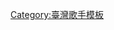 {{Navbox musical artist
| name  = 王傑 (歌手)
| title = [[王傑 (歌手)|王傑]]
| above = [[王傑音樂專輯列表]]

| state = {{{state|autocollapse}}}
| background = solo_singer
| bodyclass  = hlist

| group1 = 音樂作品
| list1  = {{Navbox musical artist|border=child

| group1 = 國語
| list1  = 
* [[一場遊戲一場夢]]（1987）
* [[忘了你忘了我]]（1988）
* [[是否我真的一無所有]]（1989）
* [[孤星]]（1989）
* [[向太陽怒吼]]（1990）
* [[我要飛]]（1990）
* [[為了愛夢一生]]（1991）
* [[忘記你不如忘記自己]]（1991）
* [[All by Himself]]（1992）
* [[英雄淚]]（1992）
* [[我 (王傑專輯)|我]]（1993）
* [[路 (王傑專輯)|路]]（1993）
* [[只要說你愛我]]（1994）
* [[候鳥 (王傑專輯)|候鳥]]（1994）
* [[夢在無夢的夜裡]]（1995）
* [[情願不自由]]（1995）
* [[手足情深]]（1996）
* [[忘了所有]]（1996）
* [[我愛你 (王傑專輯)|我愛你]]（1997）
* [[起點 (專輯)|起點]]（1997）
* [[替身 (王傑專輯)|替身]]（1998）
* [[從今開始]]（2000）
* [[愛我的我愛的王傑]]（2003）
* [[不孤單]]（2004）
* [[甦醒 (王傑專輯)|甦醒]]（2005）
* [[別了瘋子]]（2007）
* [[我知道我是一個已經過氣的歌手]]（2018）

| group2 = 粵語
| list2  =
* [[故事的角色]]（1989）
* [[誰明浪子心]]（1989）
* [[人在風雨中]]（1989）
* [[流浪的心]]（1990）
* [[一生心碎]]（1991）
* [[封鎖我一生]]（1992）
* [[她 (王傑專輯)|她]]（1993）
* [[啞巴的傑作]]（1996）
* [[Giving]]（2000）
* [[Hello!]]（2000）
* [[愛與夢 (王傑專輯)|愛與夢]]（2002）

| group3 = 單曲
| list3  =
* [[回家 (王傑專輯)|回家]]（1992）
* [[無悔無憾]]（1992）

| group4 = 精選輯
| list4  =
* [[今生無悔 (王傑專輯)|今生無悔]]（1991）
* [[影視金曲]]（1992）
* [[浪子心]]（1993）
* [[孤星夢]]（1994）
* [[一番傑作]]（1996）
* [[王傑外傳]]（1996）
* [[萬歲2001]]（2001）
}}
| group5 = 影視作品
| list5  = {{Navbox musical artist|border=child

| group5 = 電影
| list5  = 
* [[七匹狼 (電影)|七匹狼]]（1989）
* [[七匹狼2]]（1989）
* [[至尊無上II之永霸天下]]（1991）
* [[戰龍在野]]（1992）
* [[飆車之車神傳說]]（2000）
* [[這個夏天有異性]]（2002）
* [[新警察故事]]（2004）

| group6 = 電視劇
| list6  = 
* [[養子不教誰之過]]（1990）
* [[血濺塘西]]（1992）
* [[老婆大人 (香港)|老婆大人]]（2005）
}}

}}<noinclude>
{{collapsible option}}
[[Category:臺灣歌手模板]]
[[Category:王傑| ]]
</noinclude>